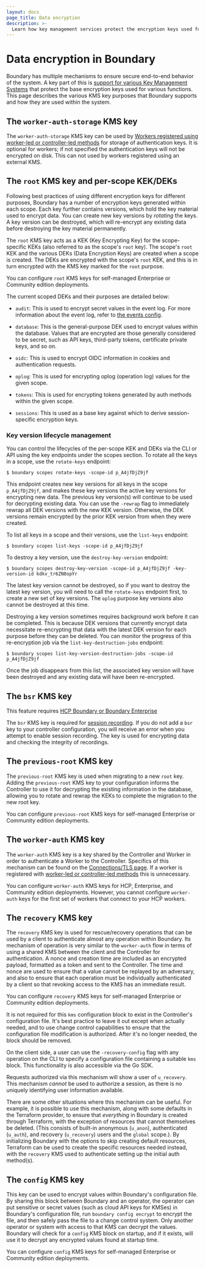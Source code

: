 ```yaml
---
layout: docs
page_title: Data encryption
description: >-
  Learn how key management services protect the encryption keys used for securing data. Understand key lifecycle management best practices.
---
```


# Data encryption in Boundary

Boundary has multiple mechanisms to ensure secure end-to-end behavior of the
system. A key part of this is [support for various Key Management
Systems](/boundary/docs/configuration/kms) that protect the base encryption keys used
for various functions. This page describes the various KMS key purposes that
Boundary supports and how they are used within the system.

## The `worker-auth-storage` KMS key

The `worker-auth-storage` KMS key can be used by [Workers registered using worker-led or controller-led
methods](/boundary/docs/configuration/worker/worker-configuration) for storage of authentication
keys. It is optional for workers; if not specified the authentication keys
will not be encrypted on disk. This can not used by workers registered using an external KMS.

## The `root` KMS key and per-scope KEK/DEKs

Following best practices of using different encryption keys for different
purposes, Boundary has a number of encryption keys generated within each scope.
Each key further contains versions, which hold the key material used to encrypt
data. You can create new key versions by _rotating_ the keys. A key version
can be destroyed, which will re-encrypt any existing data before destroying the
key material permanently.

The `root` KMS key acts as a KEK (Key Encrypting Key) for the scope-specific
KEKs (also referred to as the scope's `root` key). The scope's `root` KEK
and the various DEKs (Data Encryption Keys) are created when a scope is created.
The DEKs are encrypted with the scope's `root` KEK, and this is in turn
encrypted with the KMS key marked for the `root` purpose.

You can configure `root` KMS keys for self-managed Enterprise or Community edition deployments.

The current scoped DEKs and their purposes are detailed below:

- `audit`: This is used to encrypt secret values in the event log. For more
  information about the event log, refer to
  [the events config](/boundary/docs/configuration/events).

- `database`: This is the general-purpose DEK used to encrypt values within the
  database. Values that are encrypted are those generally considered to be
  secret, such as API keys, third-party tokens, certificate private keys, and so
  on.

- `oidc`: This is used to encrypt OIDC information in cookies and authentication
  requests.

- `oplog`: This is used for encrypting oplog (operation log) values for the
  given scope.

- `tokens`: This is used for encrypting tokens generated by auth methods within
  the given scope.

- `sessions`: This is used as a base key against which to derive
  session-specific encryption keys.

### Key version lifecycle management

You can control the lifecycles of the per-scope KEK and DEKs via the CLI or
API using the key endpoints under the scopes section. To rotate all the keys
in a scope, use the `rotate-keys` endpoint:

```shell-session
$ boundary scopes rotate-keys -scope-id p_A4jfDjZ9jf
```

This endpoint creates new key versions for all keys in the scope
`p_A4jfDjZ9jf`, and makes these key versions the active key versions for
encrypting new data. The previous key version(s) will continue to be used for
decrypting existing data. You can use the `-rewrap` flag to immediately rewrap
all DEK versions with the new KEK version. Otherwise, the DEK versions remain
encrypted by the prior KEK version from when they were created.

To list all keys in a scope and their versions, use the `list-keys` endpoint:

```shell-session
$ boundary scopes list-keys -scope-id p_A4jfDjZ9jf
```

To destroy a key version, use the `destroy-key-version` endpoint:

```shell-session
$ boundary scopes destroy-key-version -scope-id p_A4jfDjZ9jf -key-version-id kdkv_tr6ZN8opYr
```

The latest key version cannot be destroyed, so if you want to destroy the
latest key version, you will need to call the `rotate-keys` endpoint first,
to create a new set of key versions. The `oplog` purpose key versions also
cannot be destroyed at this time.

Destroying a key version sometimes requires background work before it can be
completed. This is because DEK versions that currently encrypt data
necessitate re-encrypting that data with the latest DEK version for each
purpose before they can be deleted. You can monitor the progress of this
re-encryption job via the `list-key-destruction-jobs` endpoint:

```shell-session
$ boundary scopes list-key-version-destruction-jobs -scope-id p_A4jfDjZ9jf
```

Once the job disappears from this list, the associated key version will have
been destroyed and any existing data will have been re-encrypted.

## The `bsr` KMS key

<EnterpriseAlert product="boundary">This feature requires <a href="https://www.hashicorp.com/products/boundary">HCP Boundary or Boundary Enterprise</a></EnterpriseAlert>

The `bsr` KMS key is required for [session recording](/boundary/docs/configuration/session-recording).
If you do not add a `bsr` key to your controller configuration, you will receive an error when you attempt to enable session recording.
The key is used for encrypting data and checking the integrity of recordings.

## The `previous-root` KMS key

The `previous-root` KMS key is used when migrating to a new `root` key. Adding
the `previous-root` KMS key to your configuration informs the Controller to use
it for decrypting the existing information in the database, allowing you to
rotate and rewrap the KEKs to complete the migration to the new root key.

You can configure `previous-root` KMS keys for self-managed Enterprise or Community edition deployments.

## The `worker-auth` KMS key

The `worker-auth` KMS key is a key shared by the Controller and Worker in order
to authenticate a Worker to the Controller. Specifics of this mechanism can be
found on the [Connections/TLS page](/boundary/docs/security/encryption/connections-tls). If
a worker is registered with [worker-led or controller-led
methods](/boundary/docs/configuration/worker/worker-configuration) this is unnecessary.

You can configure `worker-auth` KMS keys for HCP, Enterprise, and Community edition deployments.
However, you cannot configure `worker-auth` keys for the first set of workers that connect to your HCP workers.

## The `recovery` KMS key

The `recovery` KMS key is used for rescue/recovery operations that can be used
by a client to authenticate almost any operation within Boundary. Its mechanism
of operation is very similar to the `worker-auth` flow in terms of using a
shared KMS between the client and the Controller for authentication. A nonce and
creation time are included as an encrypted payload, formatted as a token and
sent to the Controller. The time and nonce are used to ensure that a value
cannot be replayed by an adversary, and also to ensure that each operation must
be individually authenticated by a client so that revoking access to the KMS has
an immediate result.

You can configure `recovery` KMS keys for self-managed Enterprise or Community edition deployments.

<Note>

It is not required for this `kms` configuration block to exist in the
Controller's configuration file. It's best practice to leave it out except when
actually needed, and to use change control capabilities to ensure that the
configuration file modification is authorized. After it's no longer needed, the
block should be removed.

</Note>

On the client side, a user can use the `-recovery-config` flag with any
operation on the CLI to specify a configuration file containing a suitable `kms`
block. This functionality is also accessible via the Go SDK.

Requests authorized via this mechanism will show a user of `u_recovery`. This
mechanism _cannot_ be used to authorize a session, as there is no uniquely
identifying user information available.

There are some other situations where this mechanism can be useful. For example,
it is possible to use this mechanism, along with some defaults in the Terraform
provider, to ensure that _everything_ in Boundary is created through Terraform,
with the exception of resources that cannot themselves be deleted. (This
consists of built-in anonymous (`u_anon`), authenticated (`u_auth`), and
recovery (`u_recovery`) users and the `global` scope.). By initializing Boundary
with the options to skip creating default resources, Terraform can be used to
create the specific resources needed instead, with the `recovery` KMS used to
authenticate setting up the initial auth method(s).

## The `config` KMS key

This key can be used to encrypt values within Boundary's configuration file. By
sharing this block between Boundary and an operator, the operator can put
sensitive or secret values (such as cloud API keys for KMSes) in Boundary's
configuration file, run `boundary config encrypt` to encrypt the file, and then
safely pass the file to a change control system. Only another operator or system
with access to that KMS can decrypt the values. Boundary will check for a
`config` KMS block on startup, and if it exists, will use it to decrypt any
encrypted values found at startup time.

You can configure `config` KMS keys for self-managed Enterprise or Community edition deployments.
